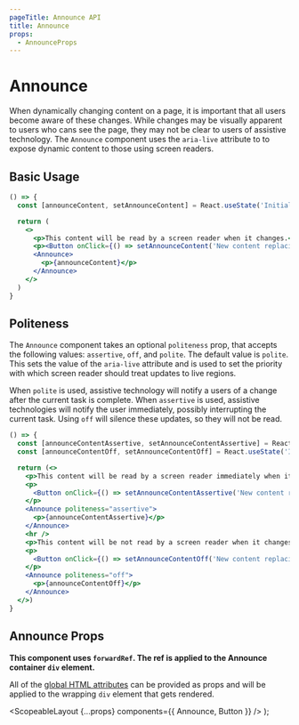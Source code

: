 ```yaml
---
pageTitle: Announce API
title: Announce
props:
  - AnnounceProps
---
```



# Announce

When dynamically changing content on a page, it is important that all users become aware of these changes. While changes may be visually apparent to users who cans see the page,
they may not be clear to users of assistive technology. The `Announce` component uses the `aria-live` attribute to to expose dynamic content to those using screen readers.

## Basic Usage

```.jsx
() => {
  const [announceContent, setAnnounceContent] = React.useState('Initial content');

  return (
    <>
      <p>This content will be read by a screen reader when it changes.</p>
      <p><Button onClick={() => setAnnounceContent('New content replacing the initial content')}>Update content</Button></p>
      <Announce>
        <p>{announceContent}</p>
      </Announce>
    </>
  )
}
```

## Politeness

The `Announce` component takes an optional `politeness` prop, that accepts the following values: `assertive`, `off`, and `polite`. The default value is `polite`.
This sets the value of the `aria-live` attribute and is used to set the priority with which screen reader should treat updates to live regions.

When `polite` is used, assistive technology will notify a users of a change after the current task is complete. When `assertive` is used, assistive technologies will notify the user immediately,
possibly interrupting the current task. Using `off` will silence these updates, so they will not be read.

```.jsx
() => {
  const [announceContentAssertive, setAnnounceContentAssertive] = React.useState('Initial assertive content');
  const [announceContentOff, setAnnounceContentOff] = React.useState('Initial off content');

  return (<>
    <p>This content will be read by a screen reader immediately when it changes.</p>
    <p>
      <Button onClick={() => setAnnounceContentAssertive('New content replacing the assertive initial content')}>Update assertive content</Button>
    </p>
    <Announce politeness="assertive">
      <p>{announceContentAssertive}</p>
    </Announce>
    <hr />
    <p>This content will be not read by a screen reader when it changes.</p>
    <p>
      <Button onClick={() => setAnnounceContentOff('New content replacing the off initial content')}>Update off content</Button>
    </p>
    <Announce politeness="off">
      <p>{announceContentOff}</p>
    </Announce>
  </>)
}
```

## Announce Props

**This component uses `forwardRef`. The ref is applied to the Announce container `div` element.**

All of the [global HTML attributes](https://developer.mozilla.org/en-US/docs/Web/HTML/Global_attributes) can be provided as props and will be applied to the wrapping `div` element that gets rendered.

<AnnounceProps />

  <ScopeableLayout {...props} components={{ Announce, Button }} />
);
